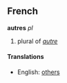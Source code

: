 ==French==
<!-- pronoun? adj? both? -->
'''autres''' ''pl''<!-- either gender? -->

# plural of ''[[autre]]''

====Translations====
*English: [[others]]